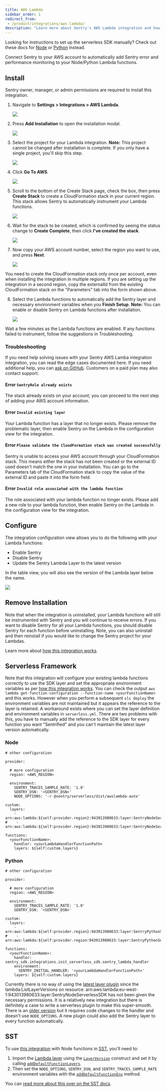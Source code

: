 ```yaml
---
title: AWS Lambda
sidebar_order: 1
redirect_from:
 - /product/integrations/aws-lambda/
description: "Learn more about Sentry's AWS Lambda integration and how you can automatically instrument your Node or Python Lambda functions with Sentry without changing your code."
---
```


<Note>

Looking for instructions to set up the serverless SDK manually? Check out these docs for [Node](/platforms/node/guides/aws-lambda/) or [Python](/platforms/python/guides/aws-lambda/) instead.

</Note>

Connect Sentry to your AWS account to automatically add Sentry error and performance monitoring to your Node/Python Lambda functions.

## Install

<Note>

Sentry owner, manager, or admin permissions are required to install this integration.

</Note>

1. Navigate to **Settings > Integrations > AWS Lambda**.

   ![](directory.png)

1. Press **Add Installation** to open the installation modal.

   ![](integration_detail.png)

1. Select the project for your Lambda integration. **Note:** This project cannot be changed after installation is complete. If you only have a single project, you'll skip this step.

   ![](project.png)

1. Click **Go To AWS**.

   ![](aws_account_1.png)

1. Scroll to the bottom of the Create Stack page, check the box, then press **Create Stack** to create a CloudFormation stack in your current region. This stack allows Sentry to automatically instrument your Lambda functions.

   ![](cloudformation.png)

1. Wait for the stack to be created, which is confirmed by seeing the status change to **Create Complete**, then click **I've created the stack**.

   ![](aws_account_2.png)

1. Now copy your AWS account number, select the region you want to use, and press **Next**.

   ![](stack_created.png)

<Note>

You need to create the CloudFormation stack only once per account, even when installing the integration in multiple regions. If you are setting up the integration in a second region, copy the externalId from the existing CloudFormation stack on the "Parameters" tab into the form shown above.

</Note>

8. Select the Lambda functions to automatically add the Sentry layer and necessary environment variables when you **Finish Setup**. **Note:** You can enable or disable Sentry on Lambda functions after installation.

   ![](select_lambdas.png)

Wait a few minutes as the Lambda functions are enabled. If any functions failed to instrument, follow the suggestions in Troubleshooting.

### Troubleshooting

If you need help solving issues with your Sentry AWS Lamba integration integration, you can read the edge cases documented here. If you need additional help, you can [ask on GitHub](https://github.com/getsentry/sentry-javascript/issues/new/choose). Customers on a paid plan may also contact support.

#### Error `SentryRole already exists`

The stack already exists on your account; you can proceed to the next step of adding your AWS account information.

#### Error `Invalid existing layer`

Your Lambda function has a layer that no longer exists. Please remove the problematic layer, then enable Sentry on the Lambda in the configuration view for the integration.

#### Error `Please validate the CloudFormation stack was created successfully`

Sentry is unable to access your AWS account through your CloudFormation stack. This means either the stack has not been created or the external ID used doesn't match the one in your installation. You can go to the Parameters tab of the CloudFormation stack to copy the value of the external ID and paste it into the form field.

#### Error `Invalid role associated with the lambda function`

The role associated with your lambda function no longer exists. Please add a new role to your lambda function, then enable Sentry on the Lambda in the configuration view for the integration.

## Configure

The integration configuration view allows you to do the following with your Lambda functions:

- Enable Sentry
- Disable Sentry
- Update the Sentry Lambda Layer to the latest version

In the table view, you will also see the version of the Lambda layer below the name.

![](configure.png)

## Remove Installation

Note that when the integration is uninstalled, your Lambda functions will still be instrumented with Sentry and you will continue to receive errors. If you want to disable Sentry for all your Lambda functions, you should disable Sentry for each function before uninstalling. Note, you can also uninstall and then reinstall if you would like to change the Sentry project for your Lambdas.

Learn more about [how this integration works](/product/integrations/cloud-monitoring/aws-lambda/how-it-works/).

## Serverless Framework

Note that this integration will configure your existing lambda functions correctly to use the SDK layer and set the appropriate environment variables as per [how this integration works](/product/integrations/cloud-monitoring/aws-lambda/how-it-works/). You can check the output `aws lambda get-function-configuration --function-name <yourFunctionName>` and this works.
However when you perform a subsequent `sls deploy` the environment variables are not maintained but it appears the reference to the layer is retained. A workaround exists where you can set the layer definition and environment variables in `serverless.yml`. There are two problems with this, you have to manually add the reference to the SDK layer for every function you want "Sentrified" and you can't maintain the latest layer version automatically.

### Node
```
# other configuration

provider:

  # more configuration
  region: <AWS_REGION>

  environment:
    SENTRY_TRACES_SAMPLE_RATE: '1.0'
    SENTRY_DSN: '<SENTRY_DSN>'
    NODE_OPTIONS: '-r @sentry/serverless/dist/awslambda-auto'

custom:
  layers:
    - arn:aws:lambda:${self:provider.region}:943013980633:layer:SentryNodeServerlessSDK:26
#    - arn:aws:lambda:${self:provider.region}:943013980633:layer:SentryNodeServerlessSDK:latest

functions:
  <yourFunctionName>:
    handler: <yourLambdaHandlerFunctionPath>
    layers: ${self:custom.layers}
```

### Python

```
# other configuration

provider:

  # more configuration
  region: <AWS_REGION>

  environment:
    SENTRY_TRACES_SAMPLE_RATE: '1.0'
    SENTRY_DSN: '<SENTRY_DSN>'

custom:
  layers:
    - arn:aws:lambda:${self:provider.region}:943013980633:layer:SentryPythonServerlessSDK:6
#    - arn:aws:lambda:${self:provider.region:943013980633:layer:SentryPythonServerlessSDK:latest

functions:
  <yourFunctionName>:
    handler: sentry_sdk.integrations.init_serverless_sdk.sentry_lambda_handler
    environment:
      SENTRY_INITIAL_HANDLER: '<yourLambdaHandlerFunctionPath>'
    layers: ${self:custom.layers}
```

Currently there is no way of using the [latest layer plugin](https://www.npmjs.com/package/serverless-latest-layer-version) since the lambda:ListLayerVersions on resource: arn:aws:lambda:eu-west-1:943013980633:layer:SentryNodeServerlessSDK has not been given the necessary permissions.
It is a relatively new integration but there is definitely a case to write a serverless plugin to make this super-smooth. There is an [older version](https://www.serverless.com/plugins/serverless-sentry-plugin) but it requires code changes to the handler and doesn't use `NODE_OPTIONS`. A new plugin could also add the Sentry layer to every function automatically.

## SST

To use [this integration](/product/integrations/cloud-monitoring/aws-lambda/how-it-works/) with Node functions in [SST](https://serverless-stack.com), you'll need to:

1. Import the [Lambda layer](/platforms/node/guides/aws-lambda/layer/) using the [`LayerVersion`](https://docs.aws.amazon.com/cdk/api/latest/docs/@aws-cdk_aws-lambda.LayerVersion.html) construct and set it by calling [`addDefaultFunctionLayers`](https://docs.serverless-stack.com/constructs/Stack#adddefaultfunctionlayers).
2. Then set the `NODE_OPTIONS`, `SENTRY_DSN`, and `SENTRY_TRACES_SAMPLE_RATE` environment variables with the [`addDefaultFunctionEnv`](https://docs.serverless-stack.com/constructs/Stack#adddefaultfunctionenv) method.

You can [read more about this over on the SST docs](https://docs.serverless-stack.com/monitoring-your-app-in-prod#sentry).
